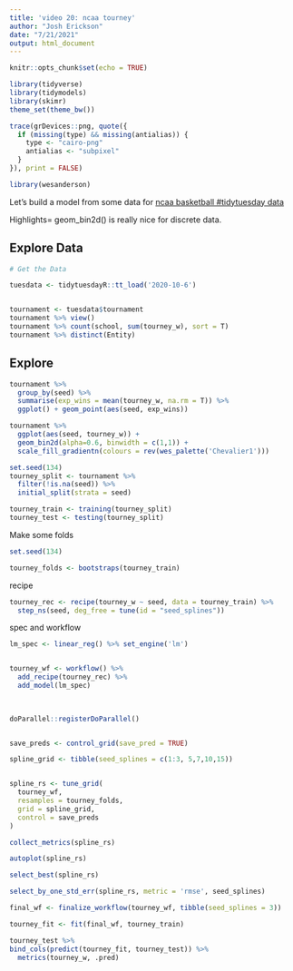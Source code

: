 ```yaml
---
title: 'video 20: ncaa tourney'
author: "Josh Erickson"
date: "7/21/2021"
output: html_document
---
```


```r
knitr::opts_chunk$set(echo = TRUE)
```

```r
library(tidyverse)
library(tidymodels)
library(skimr)
theme_set(theme_bw())

trace(grDevices::png, quote({
  if (missing(type) && missing(antialias)) {
    type <- "cairo-png"
    antialias <- "subpixel"
  }
}), print = FALSE)

library(wesanderson)
```

Let's build a model from some data for [ncaa basketball #tidytuesday data](https://github.com/rfordatascience/tidytuesday/blob/master/data/2020/2020-10-6/readme.md)

Highlights=  geom_bin2d() is really nice for discrete data.

## Explore Data

```r
# Get the Data

tuesdata <- tidytuesdayR::tt_load('2020-10-6')


tournament <- tuesdata$tournament
tournament %>% view()
tournament %>% count(school, sum(tourney_w), sort = T)
tournament %>% distinct(Entity)
```

## Explore 


```r
tournament %>% 
  group_by(seed) %>% 
  summarise(exp_wins = mean(tourney_w, na.rm = T)) %>% 
  ggplot() + geom_point(aes(seed, exp_wins))

tournament %>% 
  ggplot(aes(seed, tourney_w)) + 
  geom_bin2d(alpha=0.6, binwidth = c(1,1)) +
  scale_fill_gradientn(colours = rev(wes_palette('Chevalier1')))
```



```r
set.seed(134)
tourney_split <- tournament %>% 
  filter(!is.na(seed)) %>% 
  initial_split(strata = seed)

tourney_train <- training(tourney_split)
tourney_test <- testing(tourney_split)

```

Make some folds 

```r
set.seed(134)

tourney_folds <- bootstraps(tourney_train)


```

recipe

```r
tourney_rec <- recipe(tourney_w ~ seed, data = tourney_train) %>% 
  step_ns(seed, deg_free = tune(id = "seed_splines")) 

```

spec and workflow

```r
lm_spec <- linear_reg() %>% set_engine('lm')


tourney_wf <- workflow() %>% 
  add_recipe(tourney_rec) %>% 
  add_model(lm_spec)
  
  
```


```r
doParallel::registerDoParallel()


save_preds <- control_grid(save_pred = TRUE) 

spline_grid <- tibble(seed_splines = c(1:3, 5,7,10,15))


spline_rs <- tune_grid(
  tourney_wf, 
  resamples = tourney_folds,
  grid = spline_grid,
  control = save_preds
)
```


```r
collect_metrics(spline_rs)

autoplot(spline_rs)

select_best(spline_rs)

select_by_one_std_err(spline_rs, metric = 'rmse', seed_splines)
```

```r
final_wf <- finalize_workflow(tourney_wf, tibble(seed_splines = 3))

tourney_fit <- fit(final_wf, tourney_train)

tourney_test %>% 
bind_cols(predict(tourney_fit, tourney_test)) %>% 
  metrics(tourney_w, .pred)
  
```














